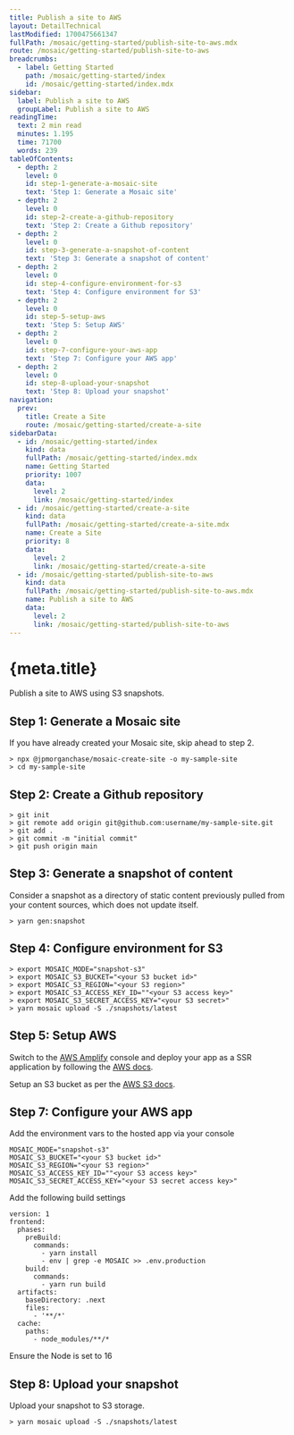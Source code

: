 ```yaml
---
title: Publish a site to AWS
layout: DetailTechnical
lastModified: 1700475661347
fullPath: /mosaic/getting-started/publish-site-to-aws.mdx
route: /mosaic/getting-started/publish-site-to-aws
breadcrumbs:
  - label: Getting Started
    path: /mosaic/getting-started/index
    id: /mosaic/getting-started/index.mdx
sidebar:
  label: Publish a site to AWS
  groupLabel: Publish a site to AWS
readingTime:
  text: 2 min read
  minutes: 1.195
  time: 71700
  words: 239
tableOfContents:
  - depth: 2
    level: 0
    id: step-1-generate-a-mosaic-site
    text: 'Step 1: Generate a Mosaic site'
  - depth: 2
    level: 0
    id: step-2-create-a-github-repository
    text: 'Step 2: Create a Github repository'
  - depth: 2
    level: 0
    id: step-3-generate-a-snapshot-of-content
    text: 'Step 3: Generate a snapshot of content'
  - depth: 2
    level: 0
    id: step-4-configure-environment-for-s3
    text: 'Step 4: Configure environment for S3'
  - depth: 2
    level: 0
    id: step-5-setup-aws
    text: 'Step 5: Setup AWS'
  - depth: 2
    level: 0
    id: step-7-configure-your-aws-app
    text: 'Step 7: Configure your AWS app'
  - depth: 2
    level: 0
    id: step-8-upload-your-snapshot
    text: 'Step 8: Upload your snapshot'
navigation:
  prev:
    title: Create a Site
    route: /mosaic/getting-started/create-a-site
sidebarData:
  - id: /mosaic/getting-started/index
    kind: data
    fullPath: /mosaic/getting-started/index.mdx
    name: Getting Started
    priority: 1007
    data:
      level: 2
      link: /mosaic/getting-started/index
  - id: /mosaic/getting-started/create-a-site
    kind: data
    fullPath: /mosaic/getting-started/create-a-site.mdx
    name: Create a Site
    priority: 8
    data:
      level: 2
      link: /mosaic/getting-started/create-a-site
  - id: /mosaic/getting-started/publish-site-to-aws
    kind: data
    fullPath: /mosaic/getting-started/publish-site-to-aws.mdx
    name: Publish a site to AWS
    data:
      level: 2
      link: /mosaic/getting-started/publish-site-to-aws
---
```

# {meta.title}

Publish a site to AWS using S3 snapshots.

## Step 1: Generate a Mosaic site

If you have already created your Mosaic site, skip ahead to step 2.

```
> npx @jpmorganchase/mosaic-create-site -o my-sample-site
> cd my-sample-site
```

## Step 2: Create a Github repository

```
> git init
> git remote add origin git@github.com:username/my-sample-site.git
> git add .
> git commit -m "initial commit"
> git push origin main
```

## Step 3: Generate a snapshot of content

Consider a snapshot as a directory of static content previously pulled from your content sources, which does not update itself.

```
> yarn gen:snapshot
```

## Step 4: Configure environment for S3

```
> export MOSAIC_MODE="snapshot-s3"
> export MOSAIC_S3_BUCKET="<your S3 bucket id>"
> export MOSAIC_S3_REGION="<your S3 region>"
> export MOSAIC_S3_ACCESS_KEY_ID=""<your S3 access key>"
> export MOSAIC_S3_SECRET_ACCESS_KEY="<your S3 secret>"
> yarn mosaic upload -S ./snapshots/latest
```

## Step 5: Setup AWS

Switch to the [AWS Amplify](https://aws.amazon.com/amplify/hosting/) console and deploy your app as a SSR application by following the [AWS docs](https://docs.amplify.aws/guides/hosting/nextjs/q/platform/js/).

Setup an S3 bucket as per the [AWS S3 docs](https://docs.aws.amazon.com/AmazonS3/latest/userguide/GetStartedWithS3.html).

## Step 7: Configure your AWS app

Add the environment vars to the hosted app via your console

```
MOSAIC_MODE="snapshot-s3"
MOSAIC_S3_BUCKET="<your S3 bucket id>"
MOSAIC_S3_REGION="<your S3 region>"
MOSAIC_S3_ACCESS_KEY_ID=""<your S3 access key>"
MOSAIC_S3_SECRET_ACCESS_KEY="<your S3 secret access key>"
```

Add the following build settings

```
version: 1
frontend:
  phases:
    preBuild:
      commands:
        - yarn install
        - env | grep -e MOSAIC >> .env.production
    build:
      commands:
        - yarn run build
  artifacts:
    baseDirectory: .next
    files:
      - '**/*'
  cache:
    paths:
      - node_modules/**/*
```

Ensure the Node is set to 16

## Step 8: Upload your snapshot

Upload your snapshot to S3 storage.

```
> yarn mosaic upload -S ./snapshots/latest
```
